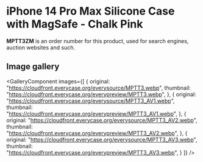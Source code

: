
# iPhone 14 Pro Max Silicone Case with MagSafe - Chalk Pink

<Callout type='info' emoji='👉🏻'>**MPTT3ZM** is an order number for this product, used for search engines, auction websites and such.</Callout>

## Image gallery

<GalleryComponent
    images={[
      {
        original: "https://cloudfront.everycase.org/everysource/MPTT3.webp",
        thumbnail: "https://cloudfront.everycase.org/everypreview/MPTT3.webp",
      },
      {
        original: "https://cloudfront.everycase.org/everysource/MPTT3_AV1.webp",
        thumbnail: "https://cloudfront.everycase.org/everypreview/MPTT3_AV1.webp",
      },
      {
        original: "https://cloudfront.everycase.org/everysource/MPTT3_AV2.webp",
        thumbnail: "https://cloudfront.everycase.org/everypreview/MPTT3_AV2.webp",
      },
      {
        original: "https://cloudfront.everycase.org/everysource/MPTT3_AV3.webp",
        thumbnail: "https://cloudfront.everycase.org/everypreview/MPTT3_AV3.webp",
      }
    ]}
  />
